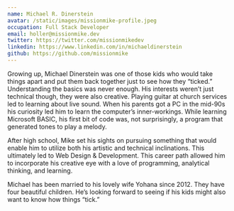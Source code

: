 ```yaml
---
name: Michael R. Dinerstein
avatar: /static/images/missionmike-profile.jpeg
occupation: Full Stack Developer
email: holler@missionmike.dev
twitter: https://twitter.com/missionmikedev
linkedin: https://www.linkedin.com/in/michaeldinerstein
github: https://github.com/missionmike
---
```


Growing up, Michael Dinerstein was one of those kids who would take things apart and put them back
together just to see how they “ticked.” Understanding the basics was never enough. His interests
weren’t just technical though, they were also creative. Playing guitar at church services led to
learning about live sound. When his parents got a PC in the mid-90s his curiosity led him to learn
the computer’s inner-workings. While learning Microsoft BASIC, his first bit of code was, not
surprisingly, a program that generated tones to play a melody.

After high school, Mike set his sights on pursuing something that would enable him to utilize both
his artistic and technical inclinations. This ultimately led to Web Design & Development. This
career path allowed him to incorporate his creative eye with a love of programming, analytical
thinking, and learning.

Michael has been married to his lovely wife Yohana since 2012. They have four beautiful children.
He’s looking forward to seeing if his kids might also want to know how things “tick.”
